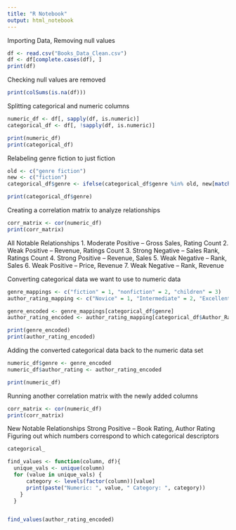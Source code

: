 ```yaml
---
title: "R Notebook"
output: html_notebook
---
```


Importing Data, Removing null values
```r
df <- read.csv("Books_Data_Clean.csv")
df <- df[complete.cases(df), ]
print(df)
```

Checking null values are removed
```r
print(colSums(is.na(df)))
```

Splitting categorical and numeric columns
```r
numeric_df <- df[, sapply(df, is.numeric)]
categorical_df <- df[, !sapply(df, is.numeric)]

print(numeric_df)
print(categorical_df)
```

Relabeling genre fiction to just fiction
```r
old <- c("genre fiction")
new <- c("fiction")
categorical_df$genre <- ifelse(categorical_df$genre %in% old, new[match(categorical_df$genre, old)], categorical_df$genre)

print(categorical_df$genre)
```


Creating a correlation matrix to analyze relationships
```r
corr_matrix <- cor(numeric_df)
print(corr_matrix)
```

All Notable Relationships
1. Moderate Positive -- Gross Sales, Rating Count
2. Weak Positive -- Revenue, Ratings Count
3. Strong Negative -- Sales Rank, Ratings Count
4. Strong Positive -- Revenue, Sales
5. Weak Negative -- Rank, Sales
6. Weak Positive -- Price, Revenue
7. Weak Negative -- Rank, Revenue

Converting categorical data we want to use to numeric data
```r
genre_mappings <- c("fiction" = 1, "nonfiction" = 2, "children" = 3)
author_rating_mapping <- c("Novice" = 1, "Intermediate" = 2, "Excellent" = 3, "Famous" = 4)

genre_encoded <- genre_mappings[categorical_df$genre]
author_rating_encoded <- author_rating_mapping[categorical_df$Author_Rating]

print(genre_encoded)
print(author_rating_encoded)
```

Adding the converted categorical data back to the numeric data set
```r
numeric_df$genre <- genre_encoded
numeric_df$author_rating <- author_rating_encoded

print(numeric_df)
```

Running another correlation matrix with the newly added columns
```r
corr_matrix <- cor(numeric_df)
print(corr_matrix)
```
New Notable Relationships
Strong Positive -- Book Rating, Author Rating
Figuring out which numbers correspond to which categorical descriptors
```r
categorical_

find_values <- function(column, df){
  unique_vals <- unique(column)
  for (value in unique_vals) {
      category <- levels(factor(column))[value]
      print(paste("Numeric: ", value, " Category: ", category))
    }  
  }


find_values(author_rating_encoded)
```